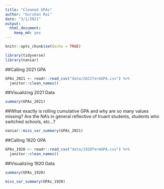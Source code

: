 ```yaml
---
title: "Cleaned GPAs"
author: "Gurshan Rai"
date: "3/1/2021"
output: 
  html_document: 
    keep_md: yes
---
```


```r
knitr::opts_chunk$set(echo = TRUE)
```

```r
library(tidyverse)
library(naniar)
```

##Calling 2021 GPA
```r
GPAs_2021 <- readr::read_csv("data/2021TermGPA.csv") %>% 
  janitor::clean_names()


```
##Visualizing 2021 Data
```r
summary(GPAs_2021)
```
##What exactly is rolling cumulative GPA and why are so many values missing? Are the NA's in general reflective of truant students, students who switched schools, etc...?
```r
naniar::miss_var_summary(GPAs_2021)
```
##Calling 1920 GPA
```r
GPAs_1920 <- readr::read_csv("data/1920TermGPA.csv") %>% 
  janitor::clean_names()
```
##Visualizing 1920 Data
```r
summary(GPAs_1920)
```
```r
miss_var_summary(GPAs_1920)
```

